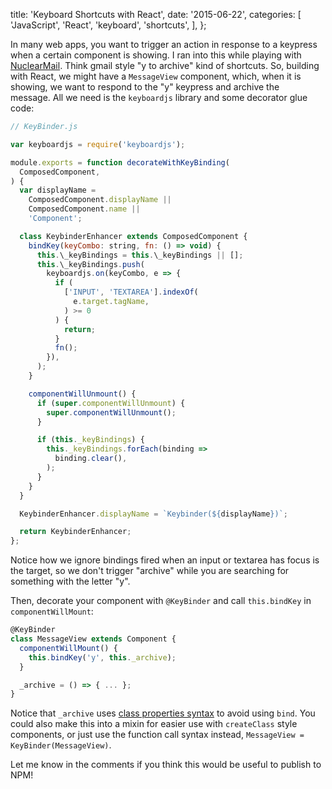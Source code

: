 
  title: 'Keyboard Shortcuts with React',
  date: '2015-06-22',
  categories: [
    'JavaScript',
    'React',
    'keyboard',
    'shortcuts',
  ],
};


In many web apps, you want to trigger an action in response to a keypress when a certain component is showing. I ran into this while playing with [NuclearMail][1]. Think gmail style "y to archive" kind of shortcuts. So, building with React, we might have a `MessageView` component, which, when it is showing, we want to respond to the "y" keypress and archive the message. All we need is the `keyboardjs` library and some decorator glue code:

```javascript
// KeyBinder.js

var keyboardjs = require('keyboardjs');

module.exports = function decorateWithKeyBinding(
  ComposedComponent,
) {
  var displayName =
    ComposedComponent.displayName ||
    ComposedComponent.name ||
    'Component';

  class KeybinderEnhancer extends ComposedComponent {
    bindKey(keyCombo: string, fn: () => void) {
      this.\_keyBindings = this.\_keyBindings || [];
      this.\_keyBindings.push(
        keyboardjs.on(keyCombo, e => {
          if (
            ['INPUT', 'TEXTAREA'].indexOf(
              e.target.tagName,
            ) >= 0
          ) {
            return;
          }
          fn();
        }),
      );
    }

    componentWillUnmount() {
      if (super.componentWillUnmount) {
        super.componentWillUnmount();
      }

      if (this._keyBindings) {
        this._keyBindings.forEach(binding =>
          binding.clear(),
        );
      }
    }
  }

  KeybinderEnhancer.displayName = `Keybinder(${displayName})`;

  return KeybinderEnhancer;
};
```

Notice how we ignore bindings fired when an input or textarea has focus is the target, so we don't trigger "archive" while you are searching for something with the letter "y".

Then, decorate your component with `@KeyBinder` and call `this.bindKey` in `componentWillMount`:

```javascript
@KeyBinder
class MessageView extends Component {
  componentWillMount() {
    this.bindKey('y', this._archive);
  }

  _archive = () => { ... };
}
```

Notice that `_archive` uses [class properties syntax][2] to avoid using `bind`. You could also make this into a mixin for easier use with `createClass` style components, or just use the function call syntax instead, `MessageView = KeyBinder(MessageView)`.

Let me know in the comments if you think this would be useful to publish to NPM!

[1]: https://github.com/ianobermiller/nuclearmail
[2]: https://gist.github.com/jeffmo/054df782c05639da2adb
